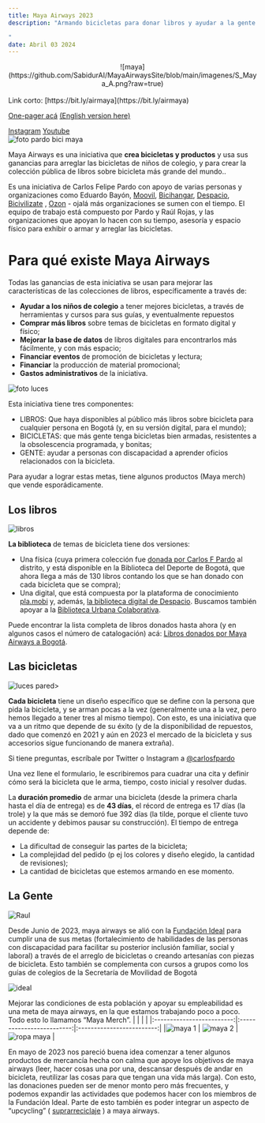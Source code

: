 ```yaml
---
title: Maya Airways 2023
description: "Armando bicicletas para donar libros y ayudar a la gente

"
date: Abril 03 2024
---
```

<div align="center">
![maya](https://github.com/SabidurAI/MayaAirwaysSite/blob/main/imagenes/S_Maya_A.png?raw=true) 
</div>
<br />
Link corto: [https://bit.ly/airmaya](https://bit.ly/airmaya)

[One-pager acá](https://docs.google.com/document/d/1Li1z238mQcPfKxUupICu4kIJ7W1W_h4TzlGs0NCGJVY/edit#) 
[(English version here)](https://docs.google.com/document/d/1ITUZwD1hASYBO-TOrwtaUYVR_t7fjb4wlYwKbfAd_8o/edit#)

[Instagram](https://instagram.com/maya_airways) 
[Youtube](https://www.youtube.com/@maya_airways)
<br />
![foto pardo bici maya](https://github.com/SabidurAI/MayaAirwaysSite/blob/main/imagenes/foto%20pardo%20bici%20maya.jpg?raw=true)

Maya Airways es una iniciativa que <b>crea bicicletas y productos</b> y usa sus ganancias para arreglar las bicicletas de niños de colegio, y para crear la colección pública de libros sobre bicicleta más grande del mundo..

Es una iniciativa de Carlos Felipe Pardo con apoyo de varias personas y organizaciones como Eduardo Bayón,  [Moovil](https://www.instagram.com/moovil_co/?hl=en), [Bicihangar](https://www.instagram.com/bicihangar/), [Despacio](https://www.despacio.org), [Bicivilizate](https://www.bicivilizate.com) , [Ozon](https://ozon.mobi) - ojalá más organizaciones se sumen con el tiempo. El equipo de trabajo está compuesto por Pardo y Raúl Rojas, y las organizaciones que apoyan lo hacen con su tiempo, asesoría y espacio físico para exhibir o armar y arreglar las bicicletas.

<h1>Para qué existe Maya Airways</h1>

Todas las ganancias de esta iniciativa se usan para mejorar las características de las colecciones de libros, específicamente a través de:
- <b>Ayudar a los niños de colegio</b> a tener mejores bicicletas, a través de herramientas y cursos para sus guías, y eventualmente repuestos
- <b>Comprar más libros</b> sobre temas de bicicletas en formato digital y físico;
- <b>Mejorar la base de datos</b> de libros digitales para encontrarlos más fácilmente, y con más espacio;
- <b>Financiar eventos</b> de promoción de bicicletas y lectura;
- <b>Financiar</b> la producción de material promocional;
- <b>Gastos administrativos</b> de la iniciativa.

![foto luces](https://github.com/SabidurAI/MayaAirwaysSite/blob/main/imagenes/foto%20luces.jpg?raw=true)

Esta iniciativa tiene tres componentes:
- LIBROS: Que haya disponibles al público más libros sobre bicicleta para cualquier persona en Bogotá (y, en su versión digital, para el mundo);
- BICICLETAS: que más gente tenga bicicletas bien armadas, resistentes a la obsolescencia programada, y bonitas;
- GENTE: ayudar a personas con discapacidad a aprender oficios relacionados con la bicicleta.

Para ayudar a lograr estas metas, tiene algunos productos (Maya merch) que vende esporádicamente.

<h2>Los libros</h2>

![libros](https://github.com/SabidurAI/MayaAirwaysSite/blob/main/imagenes/libros.jpg?raw=true)

<b>La biblioteca</b> de temas de bicicleta tiene dos versiones: 
- Una física (cuya primera colección fue [donada por Carlos F Pardo](https://twitter.com/carlosfpardo/status/1542676429149700096?s=20&t=50Y87-cPsi1NBmfJkcAxRw) al distrito, y está disponible en la Biblioteca del Deporte de Bogotá, que ahora llega a más de 130 libros contando los que se han donado con cada bicicleta que se compra);
- Una digital, que está compuesta por la plataforma de conocimiento [pla.mobi](https://www.pla.mobi/) y, además, [la biblioteca digital de Despacio](https://www.despacio.org/bicis/). Buscamos también apoyar a la [Biblioteca Urbana Colaborativa](https://buc.sistemaurbano.org).

Puede encontrar la lista completa de libros donados hasta ahora (y en algunos casos el número de catalogación) acá: [Libros donados por Maya Airways a Bogotá](https://docs.google.com/document/d/1ohsh9qbMovX4JVrikMFPj1Nh6DRSSskDi0cww7gR1mU/edit). 

<h2>Las bicicletas</h2>

![luces pared](https://github.com/SabidurAI/MayaAirwaysSite/blob/main/imagenes/luces%20pared.jpg?raw=true)>

<b>Cada bicicleta</b> tiene un diseño específico que se define con la persona que pida la bicicleta, y se arman pocas a la vez (generalmente una a la vez, pero hemos llegado a tener tres al mismo tiempo). Con esto, es una iniciativa que va a un ritmo que depende de su éxito (y de la disponibilidad de repuestos, dado que comenzó en 2021 y aún en 2023 el mercado de la bicicleta y sus accesorios sigue funcionando de manera extraña).

Si tiene preguntas, escríbale por Twitter o Instagram a [@carlosfpardo](https://twitter.com/carlosfpardo) 

Una vez llene el formulario, le escribiremos para cuadrar una cita y definir cómo será la bicicleta que le arma, tiempo, costo inicial y resolver dudas.
 
La <b>duración promedio</b> de armar una bicicleta (desde la primera charla hasta el día de entrega) es de <b>43 días</b>, el récord de entrega es 17 días (la trole) y la que más se demoró fue 392 días (la tilde, porque el cliente tuvo un accidente y debimos pausar su construcción). El tiempo de entrega depende de:
- La dificultad de conseguir las partes de la bicicleta;
- La complejidad del pedido (p ej los colores y diseño elegido, la cantidad de revisiones);
- La cantidad de bicicletas que estemos armando en ese momento.

<h2>La Gente</h2>

![Raul](https://github.com/SabidurAI/MayaAirwaysSite/blob/main/imagenes/Raul.jpg?raw=true)

Desde Junio de 2023, maya airways se alió con la [Fundación Ideal](http://www.idealfundacion.org) para cumplir una de sus metas (fortalecimiento de habilidades de las personas con discapacidad para facilitar su posterior inclusión familiar, social y laboral) a través de el arreglo de bicicletas o creando artesanías con piezas de bicicleta. Esto también se complementa con cursos a grupos como los guías de colegios de la Secretaría de Movilidad de Bogotá

![ideal](https://github.com/SabidurAI/MayaAirwaysSite/blob/main/imagenes/ideal.jpg?raw=true)

Mejorar las condiciones de esta población y apoyar su empleabilidad es una meta de maya airways, en la que estamos trabajando poco a poco. Todo esto lo llamamos “Maya Merch”.
| | | |
|:-------------------------:|:-------------------------:|:-------------------------:|
|![maya 1](https://github.com/SabidurAI/MayaAirwaysSite/blob/main/imagenes/maya%201.png?raw=true) | ![maya 2](https://github.com/SabidurAI/MayaAirwaysSite/blob/main/imagenes/maya%202.jpg?raw=true) | ![ropa maya](https://github.com/SabidurAI/MayaAirwaysSite/blob/main/imagenes/ropa%20maya.jpg?raw=true) |

En mayo de 2023 nos pareció buena idea comenzar a tener algunos productos de mercancía hecha con calma que apoye los objetivos de maya airways (leer, hacer cosas una por una, descansar después de andar en bicicleta, reutilizar las cosas para que tengan una vida más larga). Con esto, las donaciones pueden ser de menor monto pero más frecuentes, y podemos expandir las actividades que podemos hacer con los miembros de la Fundación Ideal. Parte de esto también es poder integrar un aspecto de “upcycling” ( [suprarreciclaje](https://es.wikipedia.org/wiki/Suprarreciclaje) ) a maya airways.
